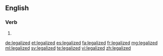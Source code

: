 ==English==

===Verb===
{{head|en}}

# {{en-past of|legalize}}

[[de:legalized]]
[[et:legalized]]
[[es:legalized]]
[[fa:legalized]]
[[fr:legalized]]
[[mg:legalized]]
[[ml:legalized]]
[[sv:legalized]]
[[te:legalized]]
[[vi:legalized]]
[[zh:legalized]]